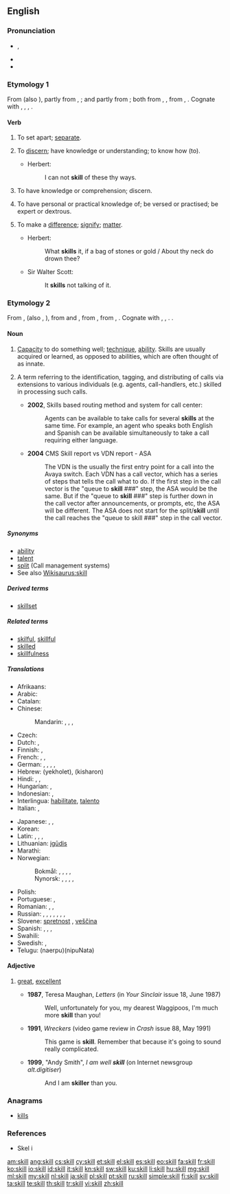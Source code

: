 ==English==
{{wikipedia}}

===Pronunciation===
* {{IPA|/skɪl/}}, {{X-SAMPA|/skIl/}}
* {{audio|en-us-skill.ogg|Audio (US)}}
* {{rhymes|ɪl}}

===Etymology 1===
From {{etyl|enm}} {{term|skilen|lang=enm}} (also {{term|schillen|lang=enm}}), partly from {{etyl|ang}} {{term|scylian|lang=ang}}, {{term|scielian||to separate, part, divide off|lang=ang}}; and partly from {{etyl|non}} {{term|skilja||to divide, separate|lang=non}}; both from {{etyl|gem-pro|en}} {{recons|skilōnan|lang=gem-pro}}, {{recons|skiljanan||to divide, limit|lang=gem-pro}}, from {{etyl|ine-pro|en}} {{recons|(s)kalǝ-|lang=ine-pro}}, {{recons|(s)kelǝ-||to split, cut|lang=ine-pro}}. Cognate with {{etyl|da|-}} {{term|skille||to separate, discard|lang=da}}, {{etyl|sv|-}} {{term|skilja||to distinguish, differentiate, part|lang=sv}}, {{etyl|is|-}} {{term|skilja||to understand|lang=is}}, {{etyl|nl|-}} {{term|schelen||to make a difference|lang=nl}}.

====Verb====
{{en-verb}}

# {{transitive}} To set apart; [[separate]].
# {{transitive|chiefly|dialectal}} To [[discern]]; have knowledge or understanding; to know how (to).
#* {{rfdate}} Herbert:
#*: I can not '''skill''' of these thy ways.
# {{intransitive}} To have knowledge or comprehension; discern.
# {{intransitive}} To have personal or practical knowledge of; be versed or practised; be expert or dextrous.
# {{intransitive|archaic}} To make a [[difference]]; [[signify]]; [[matter]].
#* {{rfdate}} Herbert:
#*: What '''skills''' it, if a bag of stones or gold / About thy neck do drown thee?
#* {{rfdate}} Sir Walter Scott:
#*: It '''skills''' not talking of it.

===Etymology 2===
From {{etyl|enm}} {{term|skill|lang=enm}}, {{term|skille|lang=enm}} (also {{term|schil|lang=enm}}, {{term|schile|lang=enm}}), from {{etyl|ang}} {{recons|scile|lang=ang}} and {{etyl|non}} {{term|skil||a distinction, discernment, knowledge|lang=non}}, from {{etyl|gem-pro|en}} {{recons|skilin||separation, limit|lang=gem-pro}}, from {{etyl|ine-pro|en}} {{recons|(s)kalǝ-|lang=ine-pro}}, {{recons|(s)kelǝ-||to split, cut|lang=ine-pro}}. Cognate with {{etyl|da|-}} {{term|skel||a separation, boundary, divide|lang=da}}, {{etyl|sv|-}} {{term|skäl||reason|lang=sv}}, {{etyl|nl|-}} {{term|verschil||difference|lang=nl}}.{{etyl|nl|-}} {{term|schillen (verb)||to sperate the outer layer (schil) from the product|lang=nl}}.

====Noun====
{{en-noun|s|-}}

# [[capacity|Capacity]] to do something well; [[technique]], [[ability]]. Skills are usually acquired or learned, as opposed to abilities, which are often thought of as innate.
# {{rfv-sense}} {{context|Call Management System}} A term referring to the identification, tagging, and distributing of calls via extensions to various individuals (e.g. agents, call-handlers, etc.) skilled in processing such calls.
#* '''2002''', Skills based routing method and system for call center:
#*: Agents can be available to take calls for several '''skills''' at the same time. For example, an agent who speaks both English and Spanish can be available simultaneously to take a call requiring either language.
#* '''2004''' CMS Skill report vs VDN report - ASA
#*: The VDN is the usually the first entry point for a call into the Avaya switch. Each VDN has a call vector, which has a series of steps that tells the call what to do. If the first step in the call vector is the "queue to '''skill''' ###" step, the ASA would be the same. But if the "queue to '''skill''' ###" step is further down in the call vector after announcements, or prompts, etc, the ASA will be different. The ASA does not start for the split/'''skill''' until the call reaches the "queue to skill ###" step in the call vector.

=====Synonyms=====
* [[ability]]
* [[talent]]
* [[split]] (Call management systems)
* See also [[Wikisaurus:skill]]

=====Derived terms=====
* [[skillset]]

=====Related terms=====
* [[skilful]], [[skillful]]
* [[skilled]]
* [[skillfulness]]

=====Translations=====
{{trans-top|capacity to do something well}}
* Afrikaans: {{t-|af|vaardigheid}}
* Arabic: {{t-|ar|مهارة|f|tr=mahaara}}
* Catalan: {{t+|ca|habilitat|f}}
* Chinese:
*: Mandarin: {{t-|cmn|技巧|tr=jìqiǎo|sc=Hani}},  {{t-|cmn|技能|tr=jìnéng|sc=Hani}},  {{t-|cmn|技術|sc=Hani}},  {{t-|cmn|技术|tr=jìshù|sc=Hani}}
* Czech: {{t+|cs|schopnost|f}}
* Dutch: {{t+|nl|bekwaamheid|f}}, {{t+|nl|vaardigheid|f}}
* Finnish: {{t+|fi|taito}}, {{t+|fi|kyky}}
* French: {{t+|fr|habileté|f}}, {{t+|fr|don|m}}, {{t+|fr|capacité|f}}
* German: {{t+|de|Geschicklichkeit|f}},  {{t+|de|Fähigkeit|f}},  {{t+|de|Kunst|f}},  {{t+|de|Talent|n}},  {{t+|de|Fertigkeit|f}}
* Hebrew: {{t-|he|יכולת}} (yekholet), {{t-|he|כישרון}} (kisharon)
* Hindi: {{t-|hi|कुशलता|f|tr=kuśaltā|sc=Deva}}, {{t-|hi|कौशल|tr=kauśal|sc=Deva}}, {{t-|hi|निपुणता|tr=nipuṇtā|sc=Deva}}
* Hungarian: {{t+|hu|ügyesség}}, {{t+|hu|hozzáértés}}
* Indonesian: {{t+|id|mampu|alt=kemampuan|xs=Indonesian}}, {{t+|id|ahli|alt=keahlian|xs=Indonesian}}
* Interlingua: [[habilitate]], [[talento]]
* Italian: {{t+|it|abilità|f}},  {{t+|it|capacità|f}}
{{trans-mid}}
* Japanese: {{t+|ja|スキル|tr=sukiru}},  {{t+|ja|技能|tr=ぎのう, ginō}},  {{t+|ja|技術|tr=ぎじゅつ, gijutsu}}
* Korean: {{t+|ko|기술|tr=gisul|sc=Hang}}
* Latin: {{t-|la|habilitas|f}}, {{t-|la|peritia|f}}, {{t+|la|potestas|f}}, {{t-|la|potentia}}
* Lithuanian: [[įgūdis]] {{m}}
* Marathi: {{t|mr|कौशल्य|n|tr=kaushalya|sc=Deva}}
* Norwegian:
*: Bokmål: {{t-|no|dugleik|m}}, {{t+|no|dyktighet|m|f}}, {{t+|no|evne|m|f}}, {{t-|no|ferdighet|m|f}}, {{t-|no|talent|n}}
*: Nynorsk: {{t-|no|dugleik|m}}, {{t-|no|dyktigheit|f}}, {{t+|no|evne|f}}, {{t-|no|ferdigheit|f}}, {{t-|no|talent|n}}
* Polish: {{t+|pl|umiejętność|f}}
* Portuguese: {{t+|pt|habilidade|f}}, {{t+|pt|talento|m}}
* Romanian: {{t|ro|abilitate|f}}, {{t|ro|pricepere|f}}, {{t|ro|talent|n}}
* Russian: {{t+|ru|умение|n|tr=uménije}}, {{t+|ru|навык|m|tr=návyk}}, {{t+|ru|мастерство|n|tr=masterstvó}}, {{t+|ru|сноровка|f|tr=snoróvka}}, {{t+|ru|искусство|n|tr=iskússtvo}},  {{t+|ru|способность|f|tr=sposóbnost'}},  {{t+|ru|талант|m|tr=talánt}},  {{t+|ru|дар|m|tr=dar}}
* Slovene: [[spretnost]] {{f}}, [[veščina]] {{f}}
* Spanish: {{t+|es|habilidad|f}}, {{t+|es|talento|m}}, {{t+|es|destreza|f}}, {{t+|es|maña|f}}
* Swahili: {{t+|sw|uhodari|xs=Swahili}}
* Swedish: {{t+|sv|skicklighet|c}}, {{t+|sv|färdighet}}
* Telugu: {{t+|te|నేర్పు}}(naerpu){{t+|te|నిపుణత}}(nipuNata)
{{trans-bottom}}

====Adjective====
{{en-adj}}

# {{UK|slang}} [[great]], [[excellent]]
#* '''1987''', Teresa Maughan, ''Letters'' (in ''Your Sinclair'' issue 18, June 1987)
#*: Well, unfortunately for you, my dearest Waggipoos, I'm much more '''skill''' than you!
#* '''1991''', ''Wreckers'' (video game review in ''Crash'' issue 88, May 1991)
#*: This game is '''skill'''. Remember that because it's going to sound really complicated.
#* '''1999''', "Andy Smith", ''I am well '''skill''''' (on Internet newsgroup ''alt.digitiser'')
#*: And I am '''skiller''' than you.

===Anagrams===
* [[kills]]

===References===
* Skel i {{R:ODS online}}

[[am:skill]]
[[ang:skill]]
[[cs:skill]]
[[cy:skill]]
[[et:skill]]
[[el:skill]]
[[es:skill]]
[[eo:skill]]
[[fa:skill]]
[[fr:skill]]
[[ko:skill]]
[[io:skill]]
[[id:skill]]
[[it:skill]]
[[kn:skill]]
[[sw:skill]]
[[ku:skill]]
[[li:skill]]
[[hu:skill]]
[[mg:skill]]
[[ml:skill]]
[[my:skill]]
[[nl:skill]]
[[ja:skill]]
[[pl:skill]]
[[pt:skill]]
[[ru:skill]]
[[simple:skill]]
[[fi:skill]]
[[sv:skill]]
[[ta:skill]]
[[te:skill]]
[[th:skill]]
[[tr:skill]]
[[vi:skill]]
[[zh:skill]]